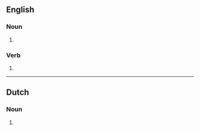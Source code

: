 {{also|Stunts}}

==English==

===Noun===
{{head|en|noun form}}

# {{plural of|en|stunt}}

===Verb===
{{head|en|verb form}}

# {{en-third-person singular of|stunt}}

----

==Dutch==

===Noun===
{{head|nl|noun plural form}}

# {{plural of|nl|stunt}}
